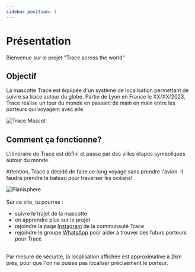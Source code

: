 ```yaml
---
sidebar_position: 1
---
```



# Présentation

Bienvenue sur le projet "Trace across the world"

## Objectif

La mascotte Trace est équipée d'un système de localisation permettant de suivre sa trace autour du globe. Partie de Lyon en France le XX/XX/2023, Trace réalise un tour du monde en passant de main en main entre les porteurs qui voyagent avec elle.

<div style={{ display: "flex", justifyContent: "center" }}>
  <img src="/img/Mascotte/Resize/tracefullbodydetoure.svg" alt="Trace Mascot" />
</div>

## Comment ça fonctionne?

L'itinéraire de Trace est défini et passe par des villes étapes symboliques autour du monde.

Attention, Trace a décidé de faire ce long voyage sans prendre l'avion. Il faudra prendre le bateau pour traverser les océans!

<div style={{ display: "flex", justifyContent: "center" }}>
  <img src="/img/Mascotte/Resize/planisphere.svg" alt="Planisphere" />
</div>
<br/>
Sur ce site, tu pourras :

-   suivre le trajet de la mascotte
-   en apprendre plus sur le projet
-   rejoindre la page <a href="https://www.instagram.com/traceacrosstheworld/" target="_blank" rel="noopener noreferrer">Instagram</a> de la communauté Trace
-   rejoindre le groupe [WhatsApp](https://chat.whatsapp.com/FKwW0q23yVk3OdKNKAxGnE) pour aider à trouver des futurs porteurs pour Trace

<!--

### Tu as reçu la mascotte Trace?

Fais la avancer dans la bonne direction vers la prochaine étape, puis confie là à une personne de confiance et motivée, qui la fera aussi avancer de quelques kilomètres.
Peu importe le temps qu'il faudra, de porteur en porteur, Trace réussira à se frayer un chemin d'étape en étape.
Tu ne sais pas à qui donner à la mascotte? Connecte toi au groupe [WhatsApp](https://chat.whatsapp.com/FKwW0q23yVk3OdKNKAxGnE), et la team Trace t'aidera à trouver le prochain porteur!



<div style={{ display: "flex", justifyContent: "center" }}>
  <img src="/img/Mascotte/Resize/lama-on-a-bike.svg" alt="Lama on a bike" />
</div>

### Tu es proche d'une des étapes du parcours?

Bravo, rends toi le plus vite au lieu indiqué, puis prends une photo ou vidéo de Trace avec toi devant le lieu symbole de l'étape. Nous monterons ensuite un film avec toutes les photos et vidéos du projet!


<div className="custom-container" style={{ display: "flex", justifyContent: "center" }}>
  <Link
    className="button button--secondary button--lg"
    style={{ width: "auto", textAlign: "center", backgroundColor: "#eaeaea"}}
    to="/docs/Rules">
    Les règles du jeu 📜
  </Link>
</div>



## Et l'équipe dans tout ça?

Une fois que tu as été relayeur de la mascotte, tu fais partie de l'équipe "Trace across the world". Tu peux revenir régulièrement sur le site pour suivre son avancée à travers le monde.

Si tu as des connaissances qui se situent aux alentours de Trace, tu peux les mettre en relation avec le porteur via le groupe [WhatsApp](https://chat.whatsapp.com/FKwW0q23yVk3OdKNKAxGnE) de l'équipe. Cela permettra peut être de trouver un futur relayeur pour faire avancer Trace un peu plus vers son étape suivante.

Enfin, en tant que porteur, n'hésite pas à nous envoyer sur le compte <a href="https://www.instagram.com/traceacrosstheworld/" target="_blank" rel="noopener noreferrer">Instagram</a> quelques photos/vidéos de toi avec Trace sur des lieux qui te tiennent à coeur près de là où tu es.

<div style={{ display: "flex", justifyContent: "center" }}>
  <img src="/img/Mascotte/Resize/lama-with-friends.svg" alt="Lama with friend" />
</div>

## Comment suivre ? ##

Grace à la puce installée à l'intérieur de Trace, toute l'équipe peut suivre son avancée autour du monde.

<br/>


<div className="custom-container" style={{ display: "flex", justifyContent: "center" }}>
  <Link
    className="button button--secondary button--lg"
    style={{ width: "auto", textAlign: "center", backgroundColor: "#eaeaea"}}
    to="/docs/Itinerary">
    Trace 🧭
  </Link>
</div>


-->

<br/>
Par mesure de sécurité, la localisation affichée est approximative à 2km près, pour que l'on ne puisse pas localiser précisément le porteur.
